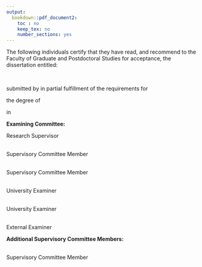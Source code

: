 ```yaml
---
output:
  bookdown::pdf_document2:
    toc : no
    keep_tex: no
    number_sections: yes
---
```


<!-- Note this section is Required -->

\doublespacing

The following individuals certify that they have read, and recommend to the Faculty of Graduate
and Postdoctoral Studies for acceptance, the dissertation entitled:

\vspace{5mm}


\noindent\underline{\makebox[6in][l]{Major sources of variation in placental DNA methylation}}  
\vspace{2mm}

submitted by \underline{Victor Yuan} in partial fulfillment of the requirements for

the degree of \noindent\underline{\makebox[5in][l]{Doctor of Philosophy}}  

in \noindent\underline{\makebox[5.8in][l]{Genome Sciences and Technology}}

\vspace{5mm}

**Examining Committee:**

\noindent\underline{\makebox[6in][l]{Dr. Wendy P. Robinson, Professor, Medical Genetics, UBC}}  Research Supervisor

\noindent\underline{\makebox[6in][l]{Dr. Alex G. Beristain, Associate Professor, Obstetrics and Gynaecology, UBC}}  
Supervisory Committee Member

\noindent\underline{\makebox[6in][l]{Dr. Michael Kobor, Professor, Medical Genetics, UBC}}  
Supervisory Committee Member

\noindent\underline{\makebox[6in][l]{Name of University Examiner}}  
University Examiner

\noindent\underline{\makebox[6in][l]{Name of University Examiner}}  
University Examiner

\noindent\underline{\makebox[6in][l]{Name of External Examiner}}  
External Examiner

\vspace{5mm}

**Additional Supervisory Committee Members:**

\noindent\underline{\makebox[6in][l]{Dr. Sara Mostafavi, Associate Professor, Paul G. Allen School of Computer Science and Engineering, University of Washington}}  
Supervisory Committee Member
